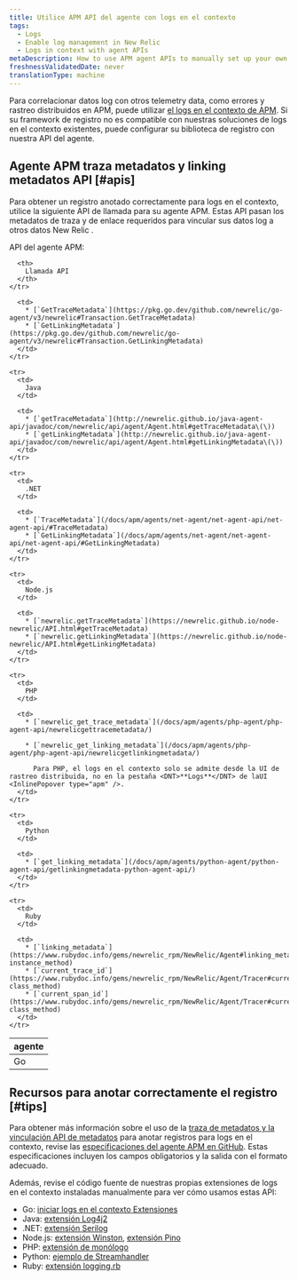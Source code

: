 ```yaml
---
title: Utilice APM API del agente con logs en el contexto
tags:
  - Logs
  - Enable log management in New Relic
  - Logs in context with agent APIs
metaDescription: How to use APM agent APIs to manually set up your own logs-in-context solution in New Relic.
freshnessValidatedDate: never
translationType: machine
---
```


Para correlacionar datos log con otros telemetry data, como errores y rastreo distribuidos en APM, puede utilizar [el logs en el contexto de APM](/docs/apm/new-relic-apm/getting-started/get-started-logs-context). Si su framework de registro no es compatible con nuestras soluciones de logs en el contexto existentes, puede configurar su biblioteca de registro con nuestra <InlinePopover type="apm" />API del agente.

## Agente APM traza metadatos y linking metadatos API [#apis]

Para obtener un registro anotado correctamente para logs en el contexto, utilice la siguiente API de llamada para su agente APM. Estas API pasan los metadatos de traza y de enlace requeridos para vincular sus datos log a otros datos New Relic .

API del agente APM:

<table>
  <thead>
    <tr>
      <th style={{ width: "150px" }}>
        <InlinePopover type="apm" />agente
      </th>

      <th>
        Llamada API
      </th>
    </tr>
  </thead>

  <tbody>
    <tr>
      <td>
        Go
      </td>

      <td>
        * [`GetTraceMetadata`](https://pkg.go.dev/github.com/newrelic/go-agent/v3/newrelic#Transaction.GetTraceMetadata)
        * [`GetLinkingMetadata`](https://pkg.go.dev/github.com/newrelic/go-agent/v3/newrelic#Transaction.GetLinkingMetadata)
      </td>
    </tr>

    <tr>
      <td>
        Java
      </td>

      <td>
        * [`getTraceMetadata`](http://newrelic.github.io/java-agent-api/javadoc/com/newrelic/api/agent/Agent.html#getTraceMetadata\(\))
        * [`getLinkingMetadata`](http://newrelic.github.io/java-agent-api/javadoc/com/newrelic/api/agent/Agent.html#getLinkingMetadata\(\))
      </td>
    </tr>

    <tr>
      <td>
        .NET
      </td>

      <td>
        * [`TraceMetadata`](/docs/apm/agents/net-agent/net-agent-api/net-agent-api/#TraceMetadata)
        * [`GetLinkingMetadata`](/docs/apm/agents/net-agent/net-agent-api/net-agent-api/#GetLinkingMetadata)
      </td>
    </tr>

    <tr>
      <td>
        Node.js
      </td>

      <td>
        * [`newrelic.getTraceMetadata`](https://newrelic.github.io/node-newrelic/API.html#getTraceMetadata)
        * [`newrelic.getLinkingMetadata`](https://newrelic.github.io/node-newrelic/API.html#getLinkingMetadata)
      </td>
    </tr>

    <tr>
      <td>
        PHP
      </td>

      <td>
        * [`newrelic_get_trace_metadata`](/docs/apm/agents/php-agent/php-agent-api/newrelicgettracemetadata/)

        * [`newrelic_get_linking_metadata`](/docs/apm/agents/php-agent/php-agent-api/newrelicgetlinkingmetadata/)

          Para PHP, el logs en el contexto solo se admite desde la UI de rastreo distribuida, no en la pestaña <DNT>**Logs**</DNT> de laUI <InlinePopover type="apm" />.
      </td>
    </tr>

    <tr>
      <td>
        Python
      </td>

      <td>
        * [`get_linking_metadata`](/docs/apm/agents/python-agent/python-agent-api/getlinkingmetadata-python-agent-api/)
      </td>
    </tr>

    <tr>
      <td>
        Ruby
      </td>

      <td>
        * [`linking_metadata`](https://www.rubydoc.info/gems/newrelic_rpm/NewRelic/Agent#linking_metadata-instance_method)
        * [`current_trace_id`](https://www.rubydoc.info/gems/newrelic_rpm/NewRelic/Agent/Tracer#current_trace_id-class_method)
        * [`current_span_id`](https://www.rubydoc.info/gems/newrelic_rpm/NewRelic/Agent/Tracer#current_span_id-class_method)
      </td>
    </tr>
  </tbody>
</table>

<InstallFeedback />

## Recursos para anotar correctamente el registro [#tips]

Para obtener más información sobre el uso de la [traza de metadatos y la vinculación API de metadatos](#apis) para anotar registros para logs en el contexto, revise las [especificaciones del agente APM en GitHub](https://github.com/newrelic/newrelic-exporter-specs/tree/master/logging). Estas especificaciones incluyen los campos obligatorios y la salida con el formato adecuado.

Además, revise el código fuente de nuestras propias extensiones de logs en el contexto instaladas manualmente para ver cómo usamos estas API:

* Go: [iniciar logs en el contexto Extensiones](https://github.com/newrelic/go-agent/tree/master/v3/integrations/logcontext-v2)
* Java: [extensión Log4j2](https://github.com/newrelic/java-log-extensions/blob/master/log4j2/src/main/java/com/newrelic/logging/log4j2/NewRelicLayout.java)
* .NET: [extensión Serilog](https://github.com/newrelic/newrelic-logenricher-dotnet/tree/main/src/NewRelic.LogEnrichers.Serilog)
* Node.js: [extensión Winston](https://github.com/newrelic/newrelic-node-log-extensions/blob/main/packages/winston-log-enricher/lib/createFormatter.js), [extensión Pino](https://github.com/newrelic/newrelic-node-log-extensions/blob/main/packages/pino-log-enricher/lib/createFormatter.js)
* PHP: [extensión de monólogo](https://github.com/newrelic/newrelic-monolog-logenricher-php/blob/master/src/Formatter.php)
* Python: [ejemplo de Streamhandler](/docs/logs/logs-context/configure-logs-context-python/#3-old-formatter)
* Ruby: [extensión logging.rb](https://github.com/newrelic/newrelic-ruby-agent/blob/dev/lib/new_relic/agent/logging.rb)
